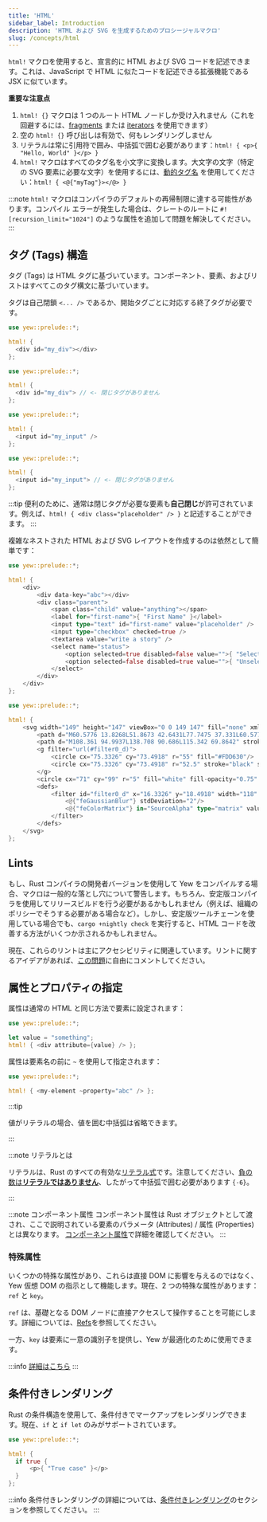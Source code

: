 ```yaml
---
title: 'HTML'
sidebar_label: Introduction
description: 'HTML および SVG を生成するためのプロシージャルマクロ'
slug: /concepts/html
---
```



`html!` マクロを使用すると、宣言的に HTML および SVG コードを記述できます。これは、JavaScript で HTML に似たコードを記述できる拡張機能である JSX に似ています。

**重要な注意点**

1. `html! {}` マクロは 1 つのルート HTML ノードしか受け入れません（これを回避するには、[fragments](./fragments.mdx) または [iterators](./../html/lists.mdx) を使用できます）
2. 空の `html! {}` 呼び出しは有効で、何もレンダリングしません
3. リテラルは常に引用符で囲み、中括弧で囲む必要があります：`html! { <p>{ "Hello, World" }</p> }`
4. `html!` マクロはすべてのタグ名を小文字に変換します。大文字の文字（特定の SVG 要素に必要な文字）を使用するには、[動的タグ名](concepts/html/elements.mdx#dynamic-tag-names) を使用してください：`html! { <@{"myTag"}></@> }`

:::note
`html!` マクロはコンパイラのデフォルトの再帰制限に達する可能性があります。コンパイル エラーが発生した場合は、クレートのルートに `#![recursion_limit="1024"]` のような属性を追加して問題を解決してください。
:::

## タグ (Tags) 構造

タグ (Tags) は HTML タグに基づいています。コンポーネント、要素、およびリストはすべてこのタグ構文に基づいています。

タグは自己閉鎖 `<... />` であるか、開始タグごとに対応する終了タグが必要です。

<Tabs>
  <TabItem value="Open - Close" label="Open - Close" default>

```rust
use yew::prelude::*;

html! {
  <div id="my_div"></div>
};
```

  </TabItem>
  <TabItem value="Invalid" label="Invalid">

```rust ,compile_fail
use yew::prelude::*;

html! {
  <div id="my_div"> // <- 閉じタグがありません
};
```

  </TabItem>
</Tabs>

<Tabs>
  <TabItem value="Self-closing" label="Self-closing">

```rust
use yew::prelude::*;

html! {
  <input id="my_input" />
};
```

  </TabItem>
  <TabItem value="Invalid" label="Invalid">

```rust ,compile_fail
use yew::prelude::*;

html! {
  <input id="my_input"> // <- 閉じタグがありません
};
```

  </TabItem>
</Tabs>

:::tip
便利のために、通常は閉じタグが必要な要素も**自己閉じ**が許可されています。例えば、`html! { <div class="placeholder" /> }` と記述することができます。
:::

複雑なネストされた HTML および SVG レイアウトを作成するのは依然として簡単です：

<Tabs>
  <TabItem value="HTML" label="HTML">

```rust
use yew::prelude::*;

html! {
    <div>
        <div data-key="abc"></div>
        <div class="parent">
            <span class="child" value="anything"></span>
            <label for="first-name">{ "First Name" }</label>
            <input type="text" id="first-name" value="placeholder" />
            <input type="checkbox" checked=true />
            <textarea value="write a story" />
            <select name="status">
                <option selected=true disabled=false value="">{ "Selected" }</option>
                <option selected=false disabled=true value="">{ "Unselected" }</option>
            </select>
        </div>
    </div>
};
```

  </TabItem>
  <TabItem value="SVG" label="SVG">

```rust
use yew::prelude::*;

html! {
    <svg width="149" height="147" viewBox="0 0 149 147" fill="none" xmlns="http://www.w3.org/2000/svg">
        <path d="M60.5776 13.8268L51.8673 42.6431L77.7475 37.331L60.5776 13.8268Z" fill="#DEB819"/>
        <path d="M108.361 94.9937L138.708 90.686L115.342 69.8642" stroke="black" stroke-width="4" stroke-linecap="round" stroke-linejoin="round"/>
        <g filter="url(#filter0_d)">
            <circle cx="75.3326" cy="73.4918" r="55" fill="#FDD630"/>
            <circle cx="75.3326" cy="73.4918" r="52.5" stroke="black" stroke-width="5"/>
        </g>
        <circle cx="71" cy="99" r="5" fill="white" fill-opacity="0.75" stroke="black" stroke-width="3"/>
        <defs>
            <filter id="filter0_d" x="16.3326" y="18.4918" width="118" height="118" filterUnits="userSpaceOnUse" color-interpolation-filters="sRGB">
                <@{"feGaussianBlur"} stdDeviation="2"/>
                <@{"feColorMatrix"} in="SourceAlpha" type="matrix" values="0 0 0 0 0 0 0 0 0 0 0 0 0 0 0 0 0 0 127 0"/>
            </filter>
        </defs>
    </svg>
};
```

  </TabItem>
</Tabs>

## Lints

もし、Rust コンパイラの開発者バージョンを使用して Yew をコンパイルする場合、マクロは一般的な落とし穴について警告します。もちろん、安定版コンパイラを使用してリリースビルドを行う必要があるかもしれません（例えば、組織のポリシーでそうする必要がある場合など）。しかし、安定版ツールチェーンを使用している場合でも、`cargo +nightly check` を実行すると、HTML コードを改善する方法がいくつか示されるかもしれません。

現在、これらのリントは主にアクセシビリティに関連しています。リントに関するアイデアがあれば、[この問題](https://github.com/yewstack/yew/issues/1334)に自由にコメントしてください。

## 属性とプロパティの指定

属性は通常の HTML と同じ方法で要素に設定されます：

```rust
use yew::prelude::*;

let value = "something";
html! { <div attribute={value} /> };
```

属性は要素名の前に `~` を使用して指定されます：

```rust
use yew::prelude::*;

html! { <my-element ~property="abc" /> };
```

:::tip

値がリテラルの場合、値を囲む中括弧は省略できます。

:::

:::note リテラルとは

リテラルは、Rust のすべての有効な[リテラル式](https://doc.rust-lang.org/reference/expressions/literal-expr.html)です。注意してください、[負の数は**リテラルではありません**](https://users.rust-lang.org/t/why-are-negative-value-literals-expressions/43333)、したがって中括弧で囲む必要があります `{-6}`。

:::

:::note コンポーネント属性
コンポーネント属性は Rust オブジェクトとして渡され、ここで説明されている要素のパラメータ (Attributes) / 属性 (Properties) とは異なります。
[コンポーネント属性](../function-components/properties.mdx)で詳細を確認してください。
:::

### 特殊属性

いくつかの特殊な属性があり、これらは直接 DOM に影響を与えるのではなく、Yew 仮想 DOM の指示として機能します。現在、2 つの特殊な属性があります：`ref` と `key`。

`ref` は、基礎となる DOM ノードに直接アクセスして操作することを可能にします。詳細については、[Refs](../function-components/node-refs.mdx)を参照してください。

一方、`key` は要素に一意の識別子を提供し、Yew が最適化のために使用できます。

:::info
[詳細はこちら](./html/lists)
:::

## 条件付きレンダリング

Rust の条件構造を使用して、条件付きでマークアップをレンダリングできます。現在、`if` と `if let` のみがサポートされています。

```rust
use yew::prelude::*;

html! {
  if true {
      <p>{ "True case" }</p>
  }
};
```

:::info
条件付きレンダリングの詳細については、[条件付きレンダリング](./conditional-rendering.mdx)のセクションを参照してください。
:::

